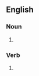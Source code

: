 {{also|Flints}}

==English==

===Noun===
{{head|en|noun form}}

# {{plural of|en|flint}}

===Verb===
{{head|en|verb form}}

# {{en-third-person singular of|flint}}